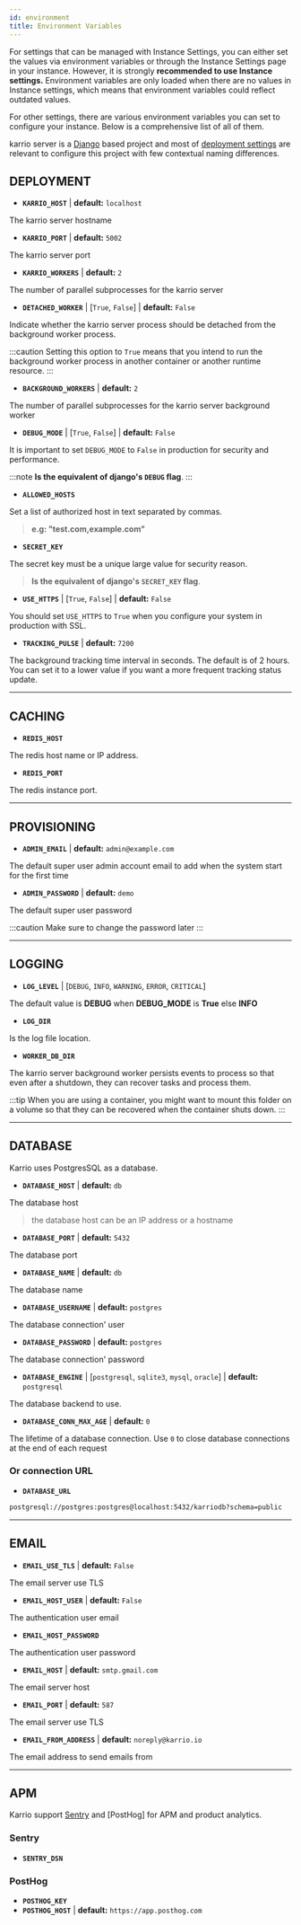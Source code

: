 ```yaml
---
id: environment
title: Environment Variables
---
```


For settings that can be managed with Instance Settings, you can either set the values via environment variables or through the Instance Settings page in your instance.
However, it is strongly **recommended to use Instance settings.** Environment variables are only loaded when there are no values in Instance settings,
which means that environment variables could reflect outdated values.

For other settings, there are various environment variables you can set to configure your instance.
Below is a comprehensive list of all of them.

karrio server is a [Django](https://www.djangoproject.com/) based project
and most of [deployment settings](https://docs.djangoproject.com/en/3.2/howto/deployment/checklist/)
are relevant to configure this project with few contextual naming differences.

## DEPLOYMENT

- **`KARRIO_HOST`** | **default:** `localhost`

The karrio server hostname

- **`KARRIO_PORT`** | **default:** `5002`

The karrio server port

- **`KARRIO_WORKERS`** | **default:** `2`

The number of parallel subprocesses for the karrio server

- **`DETACHED_WORKER`** | [`True`, `False`] | **default:** `False`

Indicate whether the karrio server process should be detached from the background worker process.

:::caution
Setting this option to `True` means that you intend to run the background worker process in another container
or another runtime resource.
:::

- **`BACKGROUND_WORKERS`** | **default:** `2`

The number of parallel subprocesses for the karrio server background worker

- **`DEBUG_MODE`** | [`True`, `False`] | **default:** `False`

It is important to set `DEBUG_MODE` to `False` in production for security and performance.

:::note
**Is the equivalent of django's `DEBUG` flag**.
:::

- **`ALLOWED_HOSTS`**

Set a list of authorized host in text separated by commas.

> **e.g: "test.com,example.com"**

- **`SECRET_KEY`**

The secret key must be a unique large value for security reason.

> **Is the equivalent of django's `SECRET_KEY` flag**.

- **`USE_HTTPS`** | [`True`, `False`] | **default:** `False`

You should set `USE_HTTPS` to `True` when you configure your system in production with SSL.

- **`TRACKING_PULSE`** | **default:** `7200`

The background tracking time interval in seconds. The default is of 2 hours.
You can set it to a lower value if you want a more frequent tracking status update.

---

## CACHING

- **`REDIS_HOST`**

The redis host name or IP address.

- **`REDIS_PORT`**

The redis instance port.

---

## PROVISIONING

- **`ADMIN_EMAIL`** | **default:** `admin@example.com`

The default super user admin account email to add when the system start for the first time

- **`ADMIN_PASSWORD`** | **default:** `demo`

The default super user password

:::caution
Make sure to change the password later
:::

---

## LOGGING

- **`LOG_LEVEL`** | [`DEBUG`, `INFO`, `WARNING`, `ERROR`, `CRITICAL`]

The default value is **DEBUG** when **DEBUG_MODE** is **True** else **INFO**

- **`LOG_DIR`**

Is the log file location.

- **`WORKER_DB_DIR`**

The karrio server background worker persists events to process so that
even after a shutdown, they can recover tasks and process them.

:::tip
When you are using a container, you might want to mount this folder
on a volume so that they can be recovered when the container shuts down.
:::

---

## DATABASE

Karrio uses PostgresSQL as a database.

- **`DATABASE_HOST`** | **default:** `db`

The database host

> the database host can be an IP address or a hostname

- **`DATABASE_PORT`** | **default:** `5432`

The database port

- **`DATABASE_NAME`** | **default:** `db`

The database name

- **`DATABASE_USERNAME`** | **default:** `postgres`

The database connection' user

- **`DATABASE_PASSWORD`** | **default:** `postgres`

The database connection' password

- **`DATABASE_ENGINE`** | [`postgresql`, `sqlite3`, `mysql`, `oracle`] | **default:** `postgresql`

The database backend to use.

- **`DATABASE_CONN_MAX_AGE`** | **default:** `0`

The lifetime of a database connection. Use `0` to close database connections at the end of each request

### Or connection URL

- **`DATABASE_URL`**

```txt title="Connection string"
postgresql://postgres:postgres@localhost:5432/karriodb?schema=public
```

---

## EMAIL

- **`EMAIL_USE_TLS`** | **default:** `False`

The email server use TLS

- **`EMAIL_HOST_USER`** | **default:** `False`

The authentication user email

- **`EMAIL_HOST_PASSWORD`**

The authentication user password

- **`EMAIL_HOST`** | **default:** `smtp.gmail.com`

The email server host

- **`EMAIL_PORT`** | **default:** `587`

The email server use TLS

- **`EMAIL_FROM_ADDRESS`** | **default:** `noreply@karrio.io`

The email address to send emails from

---

## APM

Karrio support [Sentry](https://sentry.io/) and [PostHog] for APM and product analytics.

### Sentry

- **`SENTRY_DSN`**


### PostHog

- **`POSTHOG_KEY`**
- **`POSTHOG_HOST`** | **default:** `https://app.posthog.com`

